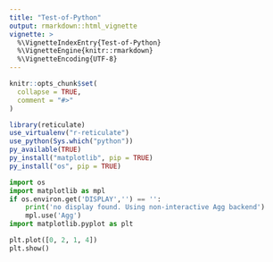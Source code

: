 ```yaml
---
title: "Test-of-Python"
output: rmarkdown::html_vignette
vignette: >
  %\VignetteIndexEntry{Test-of-Python}
  %\VignetteEngine{knitr::rmarkdown}
  %\VignetteEncoding{UTF-8}
---
```


```r
knitr::opts_chunk$set(
  collapse = TRUE,
  comment = "#>"
)
```

```r
library(reticulate)
use_virtualenv("r-reticulate")
use_python(Sys.which("python"))
py_available(TRUE)
py_install("matplotlib", pip = TRUE)
py_install("os", pip = TRUE)
```

```python
import os
import matplotlib as mpl
if os.environ.get('DISPLAY','') == '':
    print('no display found. Using non-interactive Agg backend')
    mpl.use('Agg')
import matplotlib.pyplot as plt
```

```python
plt.plot([0, 2, 1, 4])
plt.show()
```



